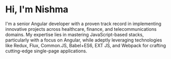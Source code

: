 # Hi, I'm Nishma

I'm a senior Angular developer with a proven track record in implementing 
innovative projects across healthcare, finance, and telecommunications 
domains. My expertise lies in mastering JavaScript-based stacks,
 particularly with a focus on Angular, while adeptly leveraging 
 technologies like Redux, Flux, Common.JS, Babel+ES6, EXT JS, and 
 Webpack for crafting cutting-edge single-page applications.
